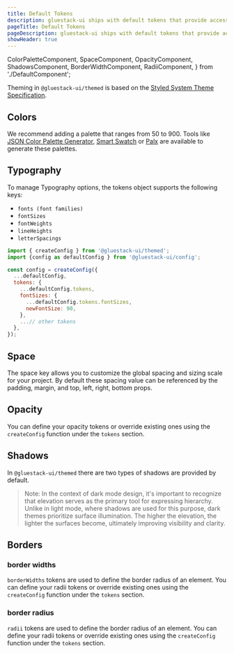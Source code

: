 ```yaml
---
title: Default Tokens
description: gluestack-ui ships with default tokens that provide access to theme values and lets you build and customize your own themed components. It has colors, typography, size, opacity, shadows, breakpoints and more.
pageTitle: Default Tokens
pageDescription: gluestack-ui ships with default tokens that provide access to theme values and lets you build and customize your own themed components. It has colors, typography, size, opacity, shadows, breakpoints and more.
showHeader: true
---
```


  ColorPaletteComponent,
  SpaceComponent,
  OpacityComponent,
  ShadowsComponent,
  BorderWidthComponent,
  RadiiComponent,
} from './DefaultComponent';

<Meta title="Theme Configuration/Theme/Default Tokens" />

Theming in `@gluestack-ui/themed` is based on the [Styled System Theme Specification](https://github.com/system-ui/theme-specification).

## Colors

We recommend adding a palette that ranges from 50 to 900. Tools like [JSON Color Palette Generator](https://json-color-palette-generator.vercel.app), [Smart Swatch](https://smart-swatch.netlify.app/) or [Palx](https://palx.jxnblk.com/) are available to generate these palettes.

<ColorPaletteComponent />

## Typography

To manage Typography options, the tokens object supports the following keys:

- `fonts (font families)`
- `fontSizes`
- `fontWeights`
- `lineHeights`
- `letterSpacings`

```jsx
import { createConfig } from '@gluestack-ui/themed';
import {config as defaultConfig } from '@gluestack-ui/config';

const config = createConfig({
  ...defaultConfig,
  tokens: {
    ...defaultConfig.tokens,
    fontSizes: {
      ...defaultConfig.tokens.fontSizes,
      newFontSize: 90,
    },
    ...// other tokens
  },
});
```

## Space

The space key allows you to customize the global spacing and sizing scale for your project. By default these spacing value can be referenced by the padding, margin, and top, left, right, bottom props.

<SpaceComponent />

## Opacity

You can define your opacity tokens or override existing ones using the `createConfig` function under the `tokens` section.

<OpacityComponent />

## Shadows

In `@gluestack-ui/themed` there are two types of shadows are provided by default.

> Note: In the context of dark mode design, it's important to recognize that elevation serves as the primary tool for expressing hierarchy. Unlike in light mode, where shadows are used for this purpose, dark themes prioritize surface illumination. The higher the elevation, the lighter the surfaces become, ultimately improving visibility and clarity.

<ShadowsComponent />

## Borders

### border widths

`borderWidths` tokens are used to define the border radius of an element. You can define your radii tokens or override existing ones using the `createConfig` function under the `tokens` section.

<BorderWidthComponent />

### border radius

`radii` tokens are used to define the border radius of an element. You can define your radii tokens or override existing ones using the `createConfig` function under the `tokens` section.

<RadiiComponent />
